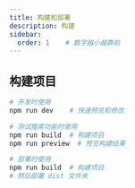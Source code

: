 ```yaml
---
title: 构建和部署
description: 构建
sidebar:
  order: 1    # 数字越小越靠前
---
```



## 构建项目
```bash
# 开发时使用
npm run dev    # 快速预览和修改

# 测试搜索功能时使用
npm run build  # 构建项目
npm run preview  # 预览构建结果

# 部署时使用
npm run build  # 构建项目
# 然后部署 dist 文件夹
```
